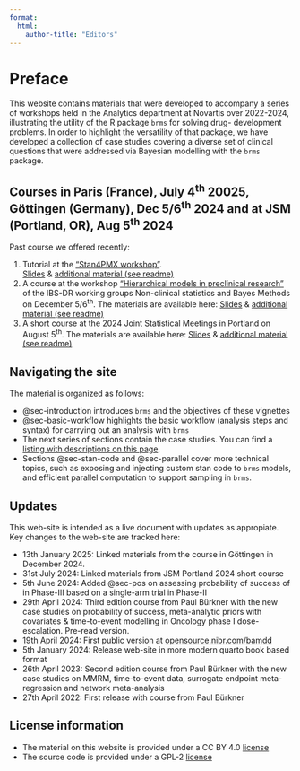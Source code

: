 ```yaml
---
format:
  html:
    author-title: "Editors"
---
```


# Preface {.unnumbered}

This website contains materials that were developed to accompany a series of 
workshops held in the Analytics department at Novartis over 2022-2024,
illustrating the utility of the R package `brms` for solving drug-
development problems. In order to highlight the versatility of that package,
we have developed a collection of case studies covering a diverse set of 
clinical questions that were addressed via Bayesian modelling with the `brms` package. 

::: {.content-visible when-profile="public"}
::: {.callout-tip}
## Courses in Paris (France), July 4<sup>th</sup> 20025, Göttingen (Germany), Dec 5/6<sup>th</sup> 2024 and at JSM (Portland, OR), Aug 5<sup>th</sup> 2024

Past course we offered recently:

1. Tutorial at the ["Stan4PMX
   workshop"](https://stan4pmx2025.sciencesconf.org).  
   [Slides](workshops/goettingen2024/slides/bamdd_paris2025.html) &
   [additional material (see readme)](https://github.com/Novartis/bamdd/tree/main/workshops/paris2025)
2. A course at the workshop ["Hierarchical models in preclinical research"](https://www.biometrische-gesellschaft.de/arbeitsgruppen/bayes-methodik/workshops/2024-goettingen.html) of the IBS-DR working groups Non-clinical statistics and Bayes Methods on December 5/6<sup>th</sup>. The materials are available here:
   [Slides](workshops/goettingen2024/slides/bamdd_goettingen2024.html) & [additional material (see readme)](https://github.com/Novartis/bamdd/tree/main/workshops/goettingen2024)
3. A short course at the 2024 Joint Statistical Meetings in Portland on August 5<sup>th</sup>. The materials are available here:
   [Slides](workshops/jsm2024/slides/bamdd_jsm2024.pdf) & [additional material (see readme)](https://github.com/Novartis/bamdd/tree/main/workshops/jsm2024)

:::
:::

## Navigating the site

The material is organized as follows:

- @sec-introduction introduces `brms` and the objectives of these vignettes
- @sec-basic-workflow highlights the basic workflow (analysis steps and 
syntax) for carrying out an analysis with `brms`
- The next series of sections contain the case
studies. You can find a [listing with descriptions on this page](src/02_case_studies.qmd).
- Sections @sec-stan-code and @sec-parallel cover more technical topics, such
as exposing and injecting custom stan code to `brms` models,
and efficient parallel computation to support sampling in `brms`.


## Updates

This web-site is intended as a live document with updates as
appropiate. Key changes to the web-site are tracked here:



::: {.content-visible when-profile="public"}
- 13th January 2025: Linked materials from the course in Göttingen 
  in December 2024.
- 31st July 2024: Linked materials from JSM Portland 2024 short course
- 5th June 2024: Added @sec-pos on assessing probability of success of
  in Phase-III based on a single-arm trial in Phase-II
- 29th April 2024: Third edition course from Paul Bürkner with the new
  case studies on probability of success, meta-analytic priors with
  covariates & time-to-event modelling in Oncology phase I
  dose-escalation. Pre-read version.
- 19th April 2024: First public version at [opensource.nibr.com/bamdd](http://opensource.nibr.com/bamdd)
- 5th January 2024: Release web-site in more modern quarto book
  based format
- 26th April 2023: Second edition course from Paul Bürkner with the
  new case studies on MMRM, time-to-event data, surrogate endpoint
  meta-regression and network meta-analysis
- 27th April 2022: First release with course from Paul Bürkner
:::


::: {.content-visible when-profile="public"}
## License information

- The material on this website is provided under a CC BY 4.0 [license](https://github.com/Novartis/bamdd/tree/main/docs/public/LICENSE)
- The source code is provided under a GPL-2 [license](https://github.com/Novartis/bamdd/tree/main/LICENSE)
:::


